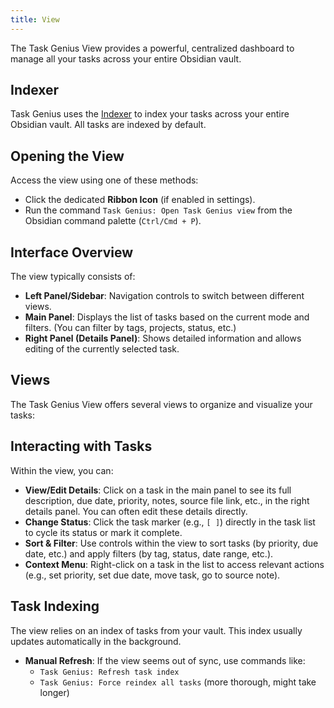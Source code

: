 ```yaml
---
title: View
---
```



The Task Genius View provides a powerful, centralized dashboard to manage all your tasks across your entire Obsidian vault.

<VersionCallout version="7.0.0" />

## Indexer

Task Genius uses the [Indexer](docs/view/indexer) to index your tasks across your entire Obsidian vault. All tasks are indexed by default.

## Opening the View

Access the view using one of these methods:

- Click the dedicated **Ribbon Icon** (if enabled in settings).
- Run the command `Task Genius: Open Task Genius view` from the Obsidian command palette (`Ctrl/Cmd + P`).

## Interface Overview

The view typically consists of:

- **Left Panel/Sidebar**: Navigation controls to switch between different views.
- **Main Panel**: Displays the list of tasks based on the current mode and filters. (You can filter by tags, projects, status, etc.)
- **Right Panel (Details Panel)**: Shows detailed information and allows editing of the currently selected task.

## Views

The Task Genius View offers several views to organize and visualize your tasks:

<Cards>
  <Card
    title="Inbox"
    href="/docs/task-view/inbox-view"
    description="Shows tasks recently captured or those that haven't been processed or assigned specific metadata (like projects or dates)."
  />
  <Card
    title="Forecast"
    href="/docs/task-view/forecast-view"
    description="Displays tasks with upcoming due dates, often grouped by day or week."
  />
  <Card
    title="Tags"
    href="/docs/task-view/tag-view"
    description="Groups tasks based on the tags associated with them."
  />
  <Card
    title="Projects"
    href="/docs/task-view/project-view"
    description="Groups tasks based on #project tags or project metadata."
  />
  <Card
    title="Review"
    href="/docs/task-view/review-view"
    description="Helps you review incomplete tasks or tasks needing attention."
  />
  <Card
    title="Flag"
    href="/docs/task-view/flag-view"
    description="Groups tasks based on their priority."
  />
  <Card
    title="Event"
    href="/docs/task-view/event-view"
    description="Use calendar (eg. month/week/day) view to see your tasks in a calendar format."
  />
  <Card
    title="Status"
    href="/docs/task-view/status-view"
    description="Groups tasks based on their status (e.g., '- [x]', '- [ ]', '- [!]')."
  />
  <Card
    title="Habit"
    href="/docs/task-view/habit-view"
    description="Fetch metadata from your daily notes and display them in a list."
  />
  <Card
    title="Plan"
    href="/docs/task-view/plan-view"
    description="View tasks in a Gantt chart view."
  />
  <Card
    title="Custom"
    href="/docs/task-view/custom-view"
    description="Create a custom view to display tasks in a specific way."
  />
</Cards>

## Interacting with Tasks

Within the view, you can:

- **View/Edit Details**: Click on a task in the main panel to see its full description, due date, priority, notes, source file link, etc., in the right details panel. You can often edit these details directly.
- **Change Status**: Click the task marker (e.g., `[ ]`) directly in the task list to cycle its status or mark it complete.
- **Sort & Filter**: Use controls within the view to sort tasks (by priority, due date, etc.) and apply filters (by tag, status, date range, etc.).
- **Context Menu**: Right-click on a task in the list to access relevant actions (e.g., set priority, set due date, move task, go to source note).

## Task Indexing

The view relies on an index of tasks from your vault. This index usually updates automatically in the background.

- **Manual Refresh**: If the view seems out of sync, use commands like:
  - `Task Genius: Refresh task index`
  - `Task Genius: Force reindex all tasks` (more thorough, might take longer)
